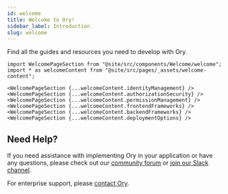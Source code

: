 ```yaml
---
id: welcome
title: Welcome to Ory!
sidebar_label: Introduction
slug: welcome
---
```


Find all the guides and resources you need to develop with Ory.

```mdx-code-block
import WelcomePageSection from "@site/src/components/Welcome/welcome";
import * as welcomeContent from "@site/src/pages/_assets/welcome-content";

<WelcomePageSection {...welcomeContent.identityManagement} />
<WelcomePageSection {...welcomeContent.authorizationSecurity} />
<WelcomePageSection {...welcomeContent.permissionManagement} />
<WelcomePageSection {...welcomeContent.frontendFrameworks} />
<WelcomePageSection {...welcomeContent.backendFrameworks} />
<WelcomePageSection {...welcomeContent.deploymentOptions} />
```

## Need Help?

If you need assistance with implementing Ory in your application or have any questions, please check out our [community forum](https://github.com/ory/web/discussions) or [join our Slack channel](https://slack.ory.sh/).

For enterprise support, please [contact Ory](https://www.ory.sh/contact/).

